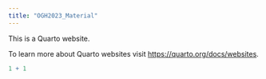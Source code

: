 ```yaml
---
title: "OGH2023_Material"
---
```


This is a Quarto website.

To learn more about Quarto websites visit <https://quarto.org/docs/websites>.

```r
1 + 1
```
